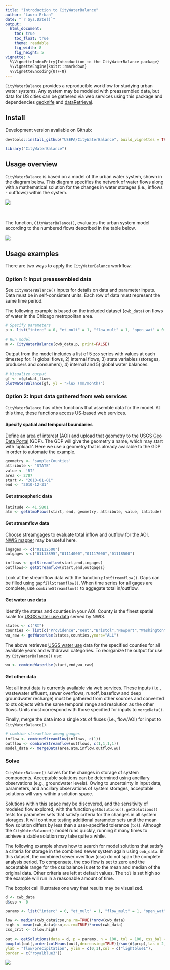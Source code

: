 ```yaml
---
title: "Introduction to CityWaterBalance"
author: "Laura Erban"
date: "`r Sys.Date()`"
output: 
  html_document:
    toc: true
    toc_float: true
    theme: readable
    fig_width: 8
    fig_height: 5
vignette: >
  %\VignetteIndexEntry{Introduction to the CityWaterBalance package}
  %\VignetteEngine{knitr::rmarkdown}
  %\VignetteEncoding{UTF-8}
---
```


`CityWaterBalance` provides a reproducible workflow for studying urban water
systems.  Any system may be modeled with preassembled data, but data 
for US cities can be gathered via web services using this package and 
dependencies [geoknife](https://cran.r-project.org/package=geoknife) and 
[dataRetrieval](https://cran.r-project.org/package=dataRetrieval).


## Install

Development version available on Github:

```r
devtools::install_github("USEPA/CityWaterBalance", build_vignettes = TRUE)
```

```r
library("CityWaterBalance")
```

## Usage overview

`CityWaterBalance` is based on a model of the urban water system, shown in the
diagram below.  This diagram specifies the network of water flows along with
a mathematical solution for the changes in water storages (i.e., inflows - 
outflows) within the system.  

![](urban_water_system.png)


<br><br>
The function, `CityWaterBalance()`, evaluates the urban system model according to
the numbered flows described in the table below.

![](flow_table.png)


## Usage examples
There are two ways to apply the `CityWaterBalance` workflow.

### Option 1:  Input preassembled data

See `CityWaterBalance()` inputs for details on data and parameter inputs.  Data 
must be in self-consistent units.  Each row of data must represent the same 
time period. 

The following example is based on the included dataset (`cwb_data`) on flows of 
water in the Chicago metropolitan area.

```r
# Specify parameters
p <- list("interc" = 0, "et_mult" = 1, "flow_mult" = 1, "open_wat" = 0.02, "run_mult" = 1, "run_css" = 0.35, "bf_mult" = 1, "nonrev" = 0.08,"pow_evap" = 0.012, "wast_gen" = 0.85, "pot_atm" = 0.13, "npot_infilt" = 0.5, "slud_evap" = 0, "leak_css" = 0.05, "dgw" = 0.5,"dgw_rep" = 0.5)

# Run model
m <- CityWaterBalance(cwb_data,p, print=FALSE)
```

Output from the model includes a list of 5 `zoo` series with values at each 
timestep for: 1) global flows, 2) internal flows, 3) state variables (storages,
producers and consumers), 4) internal and 5) global water balances.

```r
# Visualize output
gf <- m$global_flows
plotWaterBalance(gf, yl = "Flux (mm/month)")
```

### Option 2: Input data gathered from web services

`CityWaterBalance` has other functions that assemble data for the model.  At 
this time, these functions access US-based web services.

#### Specify spatial and temporal boundaries

Define an area of interest (AOI) and upload that geometry to the 
[USGS Geo Data Portal](https://cida.usgs.gov/gdp/) (GDP). The GDP will give the
geometry a name, which may start with 'upload:'.  Here we use a geometry that is 
already available to the GDP in order to automate the example.

```r
geometry <- 'sample:Counties'
attribute <- 'STATE'
value <- 'RI'
area <- 2707
start <- "2010-01-01"
end <- "2010-12-31"
```

#### Get atmospheric data

```r
latitude <- 41.5801
atm <- getAtmoFlows(start, end, geometry, attribute, value, latitude)
```

#### Get streamflow data

Choose streamgages to evaluate total inflow and outflow for the AOI.  
[NWIS mapper](https://maps.waterdata.usgs.gov/) may be useful here.

```r

ingages <- c("01112500")
outgages <-c("01113895","01114000","01117000","01118500")

inflows <- getStreamflow(start,end,ingages)
outflows<- getStreamflow(start,end,outgages)

```

Look at the streamflow data with the function `plotStreamflow()`.  Gaps can be 
filled using `gapfillStreamflow()`.  When time series for all gages are complete, 
use `combineStreamflow()` to aggegate total in/outflow.

#### Get water use data

Identify the states and counties in your AOI. County is the finest spatial scale 
for [USGS water use data](https://waterdata.usgs.gov/nwis/wu) served by NWIS.

```r
states <- c("RI")
counties <- list(c("Providence","Kent","Bristol","Newport","Washington"))
wu_raw <- getWaterUse(states,counties,years="ALL")
```

The above retrieves [USGS water use](https://water.usgs.gov/watuse/) data for 
the specified counties for all available years and withdrawal categories. To 
reorganize the output for use by `CityWaterBalance()` use:

```r
wu <- combineWaterUse(start,end,wu_raw)
```

#### Get other data

Not all input data is currently available via web services.  These
inputs (i.e., wastewater effluent, sewer overflows, runoff, baseflow and deep 
groundwater recharge) must be gathered from other sources and converted to xts 
objects with the same temporal range and resolution as the other flows. Units 
must correspond with those specified for inputs to `mergeData()`.

Finally, merge the data into a single xts of fluxes (i.e., flow/AOI) for input 
to `CityWaterBalance()`.  

```r

# combine streamflow among gauges
inflow <- combineStreamflow(inflows, c(1))
outflow <- combineStreamflow(outflows, c(1,1,1,1))
model_data <- mergeData(area,atm,inflow,outflow,wu)
```

### Solve

`CityWaterBalance()` solves for the changes in storage of system components. 
Acceptable solutions can be determined using ancillary observations (e.g., 
groundwater levels). Owing to uncertainty in input data, parameters, and 
ancillary observations of system storages, acceptable solutions will vary within 
a solution space.  

Solutions within this space may be discovered, and the sensitivity of modeled 
flow explored, with the function `getSolutions()`.  `getSolutions()` tests for 
parameter sets that satisfy criteria for the changes in all system storages. It 
will continue testing additional parameter sets until the mean flow solution 
differs by less than a user-specified tolerance (`tol`). Although the 
`CityWaterBalance()` model runs quickly, running it many times to achieve a 
stable solution may take quite a while.

The following example shows how to search for model solutions that satisfy a
criteria for storage in the combined sewer system again using `cwb_data`.  In 
this dataset, the combined sewer overflow (cso) do not span the complete 
analysis period.  To compensate, the cso flow is set to zero and the acceptable 
range for the css balance is set to the mean and median of the original data. 
Other criteria are left at default values. The `tol` is set high so the example 
will run in a reasonable amount of time. 

The boxplot call illustrates one way that results may be visualized.

```r

d <- cwb_data
d$cso <- 0

params <- list("interc" = 0, "et_mult" = 1, "flow_mult" = 1, "open_wat" = 0.02, "run_mult" = 1, "run_css" = 0.35, "bf_mult" = 1, "nonrev" = 0.08,"pow_evap" = 0.012, "wast_gen" = 0.85, "pot_atm" = 0.13, "npot_infilt" = 0.5, "slud_evap" = 0, "leak_css" = 0.05, "dgw" = 0.5,"dgw_rep" = 0.5)

low <- median(cwb_data$cso,na.rm=TRUE)*nrow(cwb_data)
high <- mean(cwb_data$cso,na.rm=TRUE)*nrow(cwb_data)
css_crit <- c(low,high)

out <- getSolutions(data = d, p = params, n = 100, tol = 100, css_bal = css_crit)
boxplot(out[,order(colMeans(out),decreasing=TRUE)]/sum(d$prcp),las = 2, 
ylab = "flow/precipitation", ylim = c(0,1),col = c("lightblue1"), 
border = c("royalblue3"))

```
![](solutions.png)




